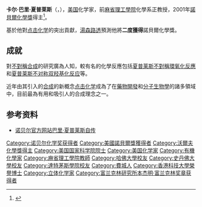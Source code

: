 {{Infobox scientist
| name              = 卡尔·巴里·夏普莱斯<br>Karl Barry Sharpless
| image             = Barry_Sharpless_02.jpg
| birth_date        = {{birth date and age|1941|4|28|df=yes}}
| birth_place       = {{USA}}[[賓夕法尼亞州|賓夕法尼亞州]][[費城|費城]]
| nationality       = [[美國|美國]]
| field             = [[化學|化學]]
| workplaces        = [[麻省理工學院|麻省理工學院]]<br>[[斯克里普斯研究所|斯克里普斯研究所]]
| alma_mater        = [[达特茅斯学院|达特茅斯学院]]<br>[[史丹佛大學|史丹佛大學]] <br>[[哈佛大學|哈佛大學]]
| doctoral_advisor  = 
| doctoral_students = 
| known_for         = [[不对称合成|不对称合成]]、[[点击化学|點擊化學]]
| prizes            = {{le|Scheele Award|Scheele Award}}（1991年）<br>{{le|Harvey Prize|Harvey Prize}}（1998年）<br>[[诺贝尔化学奖|诺贝尔化学奖]]（2001年）<br>{{le|The Franklin Institute Awards|The Franklin Institute Awards|Benjamin Franklin Medal}}（2001年）<br>
}}
'''卡尔·巴里·夏普莱斯'''（{{lang-en|K. Barry Sharpless}}，{{bd|1941年|4月28日||catIdx=Sharpless}}），[[美国|美国]]化学家，前[[麻省理工學院|麻省理工學院]]化學系正教授，2001年[[諾貝爾化學獎|諾貝爾化學獎]]得主<ref>{{Cite web |url=http://www.ch.ntu.edu.tw/nobel/2001.html |title=存档副本 |access-date=2016-05-02 |archive-date=2020-09-20 |archive-url=https://web.archive.org/web/20200920141341/https://www.ch.ntu.edu.tw/nobel/2001.html |dead-url=no }}</ref>。

基於他對[[点击化学|点击化学]]的突出貢獻，[[湯森路透|湯森路透]]預測他將'''二度獲得'''諾貝爾化學獎。

==成就==
對[[不對稱合成|不對稱合成]]的研究廣為人知，較有名的化學反應包括[[夏普莱斯不對稱環氧化反應|夏普莱斯不對稱環氧化反應]]和[[夏普莱斯不对称双羟基化反应|夏普莱斯不对称双羟基化反应]]等。

近年由其引入的[[有機合成|合成]]的新概念[[点击化学|点击化学]]成為了在[[藥物開發|藥物開發]]和[[分子生物學|分子生物學]]的諸多領域中，目前最為有用和吸引人的合成理念之一。

==参考资料==
*[http://nobelprize.org/nobel_prizes/chemistry/laureates/2001/sharpless-autobio.html 诺贝尔官方网站巴里·夏普莱斯自传] {{Wayback|url=http://nobelprize.org/nobel_prizes/chemistry/laureates/2001/sharpless-autobio.html |date=20121031034014 }}
{{Reflist}}

{{诺贝尔化学奖获得者 (2001年-2025年)}}
{{沃尔夫化学奖}}
{{富兰克林研究所本杰明·富兰克林奖章获得者}}
{{中国科学院外籍院士}}
{{中国科学院全体健在院士}}

{{Authority control}}
{{DEFAULTSORT:Sharpless, Karl Barry}}
[[Category:诺贝尔化学奖获得者|Category:诺贝尔化学奖获得者]]
[[Category:美國諾貝爾獎獲得者|Category:美國諾貝爾獎獲得者]]
[[Category:沃爾夫化學獎得主|Category:沃爾夫化學獎得主]]
[[Category:美国国家科学院院士|Category:美国国家科学院院士]]
[[Category:美国化学家|Category:美国化学家]]
[[Category:有機化學家|Category:有機化學家]]
[[Category:麻省理工學院教師|Category:麻省理工學院教師]]
[[Category:哈佛大學校友|Category:哈佛大學校友]]
[[Category:史丹佛大學校友|Category:史丹佛大學校友]]
[[Category:達特茅斯學院校友|Category:達特茅斯學院校友]]
[[Category:費城人|Category:費城人]]
[[Category:香港科技大學榮譽博士|Category:香港科技大學榮譽博士]]
[[Category:立体化学家|Category:立体化学家]]
[[Category:富兰克林研究所本杰明·富兰克林奖章获得者|Category:富兰克林研究所本杰明·富兰克林奖章获得者]]